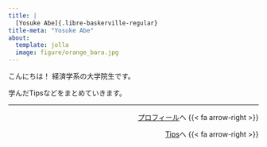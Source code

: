 ```yaml
---
title: |
  [Yosuke Abe]{.libre-baskerville-regular}
title-meta: "Yosuke Abe"
about: 
  template: jolla
  image: figure/orange_bara.jpg
---
```


こんにちは！
経済学系の大学院生です。

学んだTipsなどをまとめていきます。

---

::: {style="text-align: right"}
[プロフィール](about.html)へ {{< fa arrow-right >}}

[Tips](tips/index.html)へ {{< fa arrow-right >}}
:::